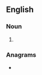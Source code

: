 {{also|hip bones}}
==English==

===Noun===
{{head|en|noun form}}

# {{plural of|hipbone|lang=en}}

===Anagrams===
* {{anagrams|en|a=behinops|hopbines}}
